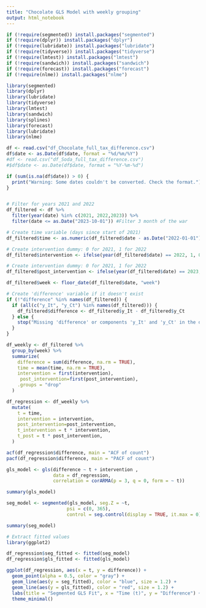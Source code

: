 ```yaml
---
title: "Chocolate GLS Model with weekly grouping"
output: html_notebook
---
```

```r
if (!require(segmented)) install.packages("segmented")
if (!require(dplyr)) install.packages("dplyr")
if (!require(lubridate)) install.packages("lubridate")
if (!require(tidyverse)) install.packages("tidyverse")
if (!require(lmtest)) install.packages("lmtest")
if (!require(sandwich)) install.packages("sandwich")
if (!require(forecast)) install.packages("forecast")
if (!require(nlme)) install.packages("nlme")

library(segmented)
library(dplyr)
library(lubridate)
library(tidyverse)
library(lmtest)
library(sandwich)
library(splines)
library(forecast)
library(lubridate)
library(nlme)
```

```r
df <- read.csv("df_Chocolate_full_tax_difference.csv")
df$date <- as.Date(df$date, format = "%d/%m/%Y")
#df <- read.csv("df_Soda_full_tax_difference.csv")
#$df$date <- as.Date(df$date, format = "%Y-%m-%d")

if (sum(is.na(df$date)) > 0) {
  print("Warning: Some dates couldn't be converted. Check the format.")
}


# Filter for years 2021 and 2022
df_filtered <- df %>%
  filter(year(date) %in% c(2021, 2022,2023)) %>%
  filter(date <= as.Date("2023-10-01")) #Filter 3 month of the war

# Create time variable (days since start of 2021)
df_filtered$time <- as.numeric(df_filtered$date - as.Date("2022-01-01"))

# Create intervention dummy: 0 for 2021, 1 for 2022
df_filtered$intervention <- ifelse(year(df_filtered$date) == 2022, 1, 0)

# Create intervention dummy: 0 for 2021, 1 for 2022
df_filtered$post_intervention <- ifelse(year(df_filtered$date) == 2023, 1, 0)

df_filtered$week <- floor_date(df_filtered$date, "week")

# Create 'difference' variable if it doesn't exist
if (!"difference" %in% names(df_filtered)) {
  if (all(c("y_It", "y_Ct") %in% names(df_filtered))) {
    df_filtered$difference <- df_filtered$y_It - df_filtered$y_Ct
  } else {
    stop("Missing 'difference' or components 'y_It' and 'y_Ct' in the data.")
  }
}

df_weekly <- df_filtered %>%
  group_by(week) %>%
  summarize(
    difference = sum(difference, na.rm = TRUE),
    time = mean(time, na.rm = TRUE),
    intervention = first(intervention),
     post_intervention=first(post_intervention),
    .groups = "drop"
  )

df_regression <- df_weekly %>%
  mutate(
    t = time,
    intervention = intervention,
    post_intervention=post_intervention,
    t_intervention = t * intervention,
    t_post = t * post_intervention,
  )
```

```r
acf(df_regression$difference, main = "ACF of count")
pacf(df_regression$difference, main = "PACF of count")

```

```r
gls_model <- gls(difference ~ t + intervention , 
                 data = df_regression,
                 correlation = corARMA(p = 3, q = 0, form = ~ t))

summary(gls_model)
```

```r
seg_model <- segmented(gls_model, seg.Z = ~t, 
                      psi = c(0, 365),
                      control = seg.control(display = TRUE, it.max = 0))

summary(seg_model)
```


```r
# Extract fitted values
library(ggplot2)

df_regression$seg_fitted <- fitted(seg_model)
df_regression$gls_fitted <- fitted(gls_model)

ggplot(df_regression, aes(x = t, y = difference)) +
  geom_point(alpha = 0.5, color = "gray") +
  geom_line(aes(y = seg_fitted), color = "blue", size = 1.2) +
  geom_line(aes(y = gls_fitted), color = "red", size = 1.2) +
  labs(title = "Segmented GLS Fit", x = "Time (t)", y = "Difference") +
  theme_minimal()

```